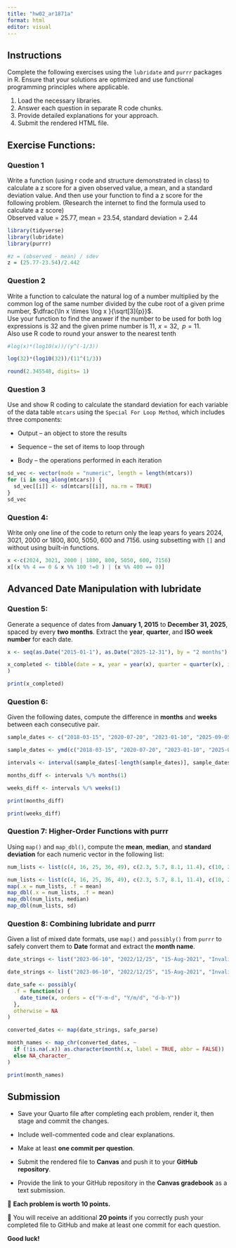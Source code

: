 ```yaml
---
title: "hw02_ar1871a"
format: html
editor: visual
---
```


## Instructions

Complete the following exercises using the `lubridate` and `purrr` packages in R. Ensure that your solutions are optimized and use functional programming principles where applicable.

1.  Load the necessary libraries.
2.  Answer each question in separate R code chunks.
3.  Provide detailed explanations for your approach.
4.  Submit the rendered HTML file.

## Exercise Functions:

### Question 1

Write a function (using r code and structure demonstrated in class) to calculate a z score for a given observed value, a mean, and a standard deviation value. And then use your function to find a z score for the following problem. (Research the internet to find the formula used to calculate a z score)\
Observed value = 25.77, mean = 23.54, standard deviation = 2.44

```r

library(tidyverse)
library(lubridate)
library(purrr)

#z = (observed - mean) / sdev
z = (25.77-23.54)/2.442

```

### Question 2

Write a function to calculate the natural log of a number multiplied by the common log of the same number divided by the cube root of a given prime number, $\dfrac{\ln x \times \log x }{\sqrt[3]{p}}$.\
Use your function to find the answer if the number to be used for both log expressions is 32 and the given prime number is 11, $x = 32, \;\;p=11$.\
Also use R code to round your answer to the nearest tenth

```r
#log(x)*(log10(x))/(y^(-1/3))

log(32)*(log10(32))/(11^(1/3))

round(2.345548, digits= 1)

```

### Question 3

Use and show R coding to calculate the standard deviation for each variable of the data table `mtcars` using the `Special For Loop Method`, which includes three components:

-   Output – an object to store the results

-   Sequence – the set of items to loop through

-   Body – the operations performed in each iteration

```r

sd_vec <- vector(mode = "numeric", length = length(mtcars))
for (i in seq_along(mtcars)) {
  sd_vec[[i]] <- sd(mtcars[[i]], na.rm = TRUE)
}
sd_vec

```

### Question 4:

Write only one line of the code to return only the leap years fo years 2024, 3021, 2000 or 1800, 800, 5050, 600 and 7156. using subsetting with `[]` and without using built-in functions.

```r
x <-c(2024, 3021, 2000 | 1800, 800, 5050, 600, 7156)
x[(x %% 4 == 0 & x %% 100 !=0 ) | (x %% 400 == 0)]
```

## Advanced Date Manipulation with lubridate

### Question 5:

Generate a sequence of dates from **January 1, 2015** to **December 31, 2025**, spaced by every **two months**. Extract the **year**, **quarter**, and **ISO week number** for each date.

```r
x <- seq(as.Date("2015-01-1"), as.Date("2025-12-31"), by = "2 months")

x_completed <- tibble(date = x, year = year(x), quarter = quarter(x), iso_week = isoweek(x)
)

print(x_completed)

```

### Question 6:

Given the following dates, compute the difference in **months** and **weeks** between each consecutive pair.

``` r
sample_dates <- c("2018-03-15", "2020-07-20", "2023-01-10", "2025-09-05")
```

```r
sample_dates <- ymd(c("2018-03-15", "2020-07-20", "2023-01-10", "2025-09-05"))

intervals <- interval(sample_dates[-length(sample_dates)], sample_dates[-1])

months_diff <- intervals %/% months(1)

weeks_diff <- intervals %/% weeks(1)

print(months_diff)

print(weeks_diff)
```

### Question 7: Higher-Order Functions with purrr

Using `map()` and `map_dbl()`, compute the **mean**, **median**, and **standard deviation** for each numeric vector in the following list:

``` r
num_lists <- list(c(4, 16, 25, 36, 49), c(2.3, 5.7, 8.1, 11.4), c(10, 20, 30, 40, 50))
```

```r
num_lists <- list(c(4, 16, 25, 36, 49), c(2.3, 5.7, 8.1, 11.4), c(10, 20, 30, 40, 50))
map(.x = num_lists, .f = mean)
map_dbl(.x = num_lists, .f = mean)
map_dbl(num_lists, median)
map_dbl(num_lists, sd)

```

### Question 8: Combining lubridate and purrr

Given a list of mixed date formats, use `map()` and `possibly()` from `purrr` to safely convert them to **Date** format and extract the **month name**.

``` r
date_strings <- list("2023-06-10", "2022/12/25", "15-Aug-2021", "InvalidDate")
```

```r

date_strings <- list("2023-06-10", "2022/12/25", "15-Aug-2021", "InvalidDate")

date_safe <- possibly(
  .f = function(x) {
    date_time(x, orders = c("Y-m-d", "Y/m/d", "d-b-Y"))
  },
  otherwise = NA
)

converted_dates <- map(date_strings, safe_parse)

month_names <- map_chr(converted_dates, ~
  if (!is.na(.x)) as.character(month(.x, label = TRUE, abbr = FALSE))
  else NA_character_
)

print(month_names)

```

## Submission

-   Save your Quarto file after completing each problem, render it, then stage and commit the changes.

-   Include well-commented code and clear explanations.

-   Make at least **one commit per question**.

-   Submit the rendered file to **Canvas** and push it to your **GitHub repository**.

-   Provide the link to your GitHub repository in the **Canvas gradebook** as a text submission.

🔹 **Each problem is worth 10 points.**

🔹 You will receive an additional **20 points** if you correctly push your completed file to GitHub and make at least one commit for each question.

**Good luck!**
